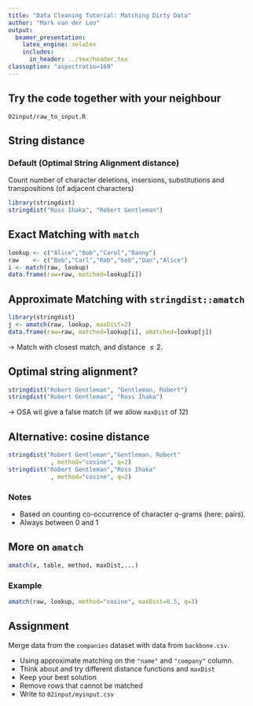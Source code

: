 ```yaml
---
title: "Data Cleaning Tutorial: Matching Dirty Data"
author: "Mark van der Loo"
output:
  beamer_presentation:
    latex_engine: xelatex
    includes:
      in_header: ../tex/header.tex
classoption: "aspectratio=169"
---
```


## Try the code together with your neighbour

\centering\huge
`02input/raw_to_input.R`


## String distance

### Default (Optimal String Alignment distance)

Count number of character deletions, insersions, substitutions and 
transpositions (of adjacent characters)
```r
library(stringdist)
stringdist("Ross Ihaka", "Robert Gentleman")
```


## Exact Matching with `match`

```r
lookup <- c("Alice","Bob","Carol","Danny")
raw    <- c("Bob","Carl","Rob","bob","Dan","Alice")
i <- match(raw, lookup)
data.frame(raw=raw, matched=lookup[i])
```

## Approximate Matching with `stringdist::amatch`

```r
library(stringdist)
j <- amatch(raw, lookup, maxDist=2)
data.frame(raw=raw, matched=lookup[i], amatched=lookup[j])
```

$\to$ Match with closest match, and distance $\leq 2$.

## Optimal string alignment?

```r
stringdist("Robert Gentleman", "Gentleman, Robert")
stringdist("Robert Gentleman", "Ross Ihaka")
```

$\to$ OSA wil give a false match (if we allow `maxDist` of 12)


## Alternative: cosine distance 

```r
stringdist("Robert Gentleman","Gentleman, Robert"
            , method="cosine", q=2)
stringdist("Robert Gentleman","Ross Ihaka"
            , method="cosine", q=2)
```

### Notes
- Based on counting co-occurrence of character $q$-grams (here: pairs).
- Always between 0 and 1



## More on `amatch`

```r
amatch(x, table, method, maxDist,...)
```

\begin{tabular}{ll}
\texttt{x}      & character data to be matched\\
\texttt{table}  & the lookup table with clean values\\
\texttt{method} & string distance type\\
\texttt{maxDist}& Maximum distance allowed (depends on \texttt{"method"}!)\\
\texttt{...}    & Extra options depending on \texttt{"method"}
\end{tabular}

### Example

```r
amatch(raw, lookup, method="cosine", maxDist=0.5, q=3)
```



## Assignment

Merge data from the `companies` dataset with data from `backbone.csv`.

- Using approximate matching on the `"name"` and `"company"` column.
- Think about and try different distance functions and `maxDist`
- Keep your best solution
- Remove rows that cannot be matched
- Write to `02input/myinput.csv`









